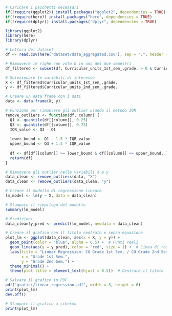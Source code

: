 
```r
# Caricare i pacchetti necessari
if(!require(ggplot2)) install.packages("ggplot2", dependencies = TRUE)
if(!require(here)) install.packages("here", dependencies = TRUE)
if(!require(dplyr)) install.packages("dplyr", dependencies = TRUE)

library(ggplot2)
library(here)
library(dplyr)

# Lettura del dataset
df <- read.csv(here("dataset/data_aggregated.csv"), sep = ",", header = TRUE, check.names = TRUE)

# Rimuovere le righe con voto 0 in uno dei due semestri
df_filtered <- subset(df, Curricular_units_1st_sem_.grade. > 0 & Curricular_units_2nd_sem_.grade. > 0)

# Selezionare le variabili di interesse
X <- df_filtered$Curricular_units_1st_sem_.grade.
y <- df_filtered$Curricular_units_2nd_sem_.grade.

# Creare un data frame con i dati
data <- data.frame(X, y)

# Funzione per rimuovere gli outlier usando il metodo IQR
remove_outliers <- function(df, column) {
  Q1 <- quantile(df[[column]], 0.25)
  Q3 <- quantile(df[[column]], 0.75)
  IQR_value <- Q3 - Q1
  
  lower_bound <- Q1 - 1.5 * IQR_value
  upper_bound <- Q3 + 1.5 * IQR_value
  
  df <- df[df[[column]] >= lower_bound & df[[column]] <= upper_bound, ]
  return(df)
}

# Rimuovere gli outlier nelle variabili X e y
data_clean <- remove_outliers(data, "X")
data_clean <- remove_outliers(data_clean, "y")

# Creare il modello di regressione lineare
lm_model <- lm(y ~ X, data = data_clean)

# Stampare il riepilogo del modello
summary(lm_model)

# Predizioni
data_clean$y_pred <- predict(lm_model, newdata = data_clean)

# Creare il grafico con il titolo centrato e senza equazione
plot_lm <- ggplot(data_clean, aes(x = X, y = y)) +
  geom_point(color = "blue", alpha = 0.5) +  # Punti reali
  geom_line(aes(y = y_pred), color = "red", size = 1) +  # Linea di regressione
  labs(title = "Linear Regression: CU Grade 1st Sem. / CU Grade 2nd Sem.",
       x = "Grade 1st Sem.",
       y = "Grade 2nd Sem.") +
  theme_minimal() +
  theme(plot.title = element_text(hjust = 0.5))  # Centrare il titolo

# Salvare il grafico in PDF
pdf("grafici/linear_regression.pdf", width = 8, height = 6)
print(plot_lm)
dev.off()

# Stampare il grafico a schermo
print(plot_lm)



```